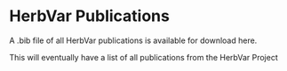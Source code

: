 
<!-- --- -->
<!-- # bibliography: "project_publications.bib" -->
<!-- nocite: | -->
<!--   @* -->
<!-- --- -->

# HerbVar Publications {.unnumbered}

A .bib file of all HerbVar publications is available for download here.

This will eventually have a list of all publications from the HerbVar Project

<!-- ::: {#refs} -->
<!-- ::: -->
